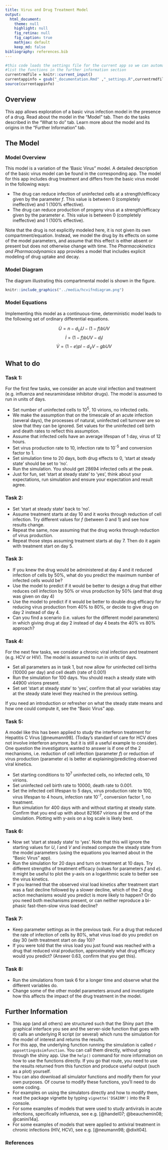 ---
title: Virus and Drug Treatment Model
output:
  html_document:
    theme: null
    highlight: null
    fig_retina: null
    fig_caption: true
    mathjax: default 
    keep_md: false
bibliography: references.bib
---

```{r, echo = FALSE}
#this code loads the settings file for the current app so we can automatically 
#list the functions in the further information section
currentrmdfile = knitr::current_input() 
currentappinfo = gsub("_documentation.Rmd" ,"_settings.R",currentrmdfile)
source(currentappinfo)
```


## Overview {#shinytab1}
This app allows exploration of a basic virus infection model in the presence of a drug. Read about the model in the "Model" tab. Then do the tasks described in the "What to do" tab. Learn more about the model and its origins in the "Further Information" tab.


## The Model {#shinytab2}

### Model Overview
This model is a variation of the 'Basic Virus" model. A detailed description of the basic virus model can be found in the corresponding app. The model for this app includes drug treatment and differs from the basic virus model in the following ways:

* The drug can reduce infection of uninfected cells at a strength/efficacy given by the parameter _f_. This value is between 0 (completely ineffective) and 1 (100% effective).
* The drug can reduce production of progeny virus at a strength/efficacy given by the parameter _e_. This value is between 0 (completely ineffective) and 1 (100% effective).

Note that the drug is not explicitly modeled here, it is not given its own compartment/equation. Instead, we model the drug by its effects on some of the model parameters, and assume that this effect is either absent or present but does not otherwise change with time. The _Pharmacokinetics and Pharmacodynamics_ app provides a model that includes explicit modeling of drug uptake and decay.

### Model Diagram
The diagram illustrating this compartmental model is shown in the figure.

```{r virandtxdiagram,  fig.cap='Flow diagram for the virus infection and drug treatment model.',  echo=FALSE}
knitr::include_graphics("../media/hcvifndiagram.png")
```


### Model Equations
Implementing this model as a continuous-time, deterministic model leads to the following set of ordinary differential equations. 

$$\dot U = n - d_U U - (1-f)bUV$$ 
$$\dot I = (1-f)bUV - d_I I$$
$$\dot V = (1-e)pI - d_V V - gbUV$$


## What to do {#shinytab3}

### Task 1: 
For the first few tasks, we consider an acute viral infection and treatment (e.g. influenza and neuraminidase inhibitor drugs). The model is assumed to run in units of days.

* Set number of uninfected cells to 10^5^, 10 virions, no infected cells.
* We make the assumption that on the timescale of an acute infection (several days), the processes of natural, uninfected cell turnover are so slow that they can be ignored. Set values for the uninfected cell birth and death rates to reflect this assumption. 
* Assume that infected cells have an average lifespan of 1 day, virus of 12 hours.
* Set virus production rate to 10, infection rate to 10^-5^ and conversion factor to 1. 
* Set simulation time to 20 days, both drug effects to 0, 'start at steady state' should be set to 'no'.  
* Run the simulation. You should get 28694 infected cells at the peak.
* Just for fun, set 'start at steady state' to 'yes', think about your expectations, run simulation and ensure your expectation and result agree.

### Task 2: 
* Set 'start at steady state' back to 'no'. 
* Assume treatment starts at day 10 and it works through reduction of cell infection. Try different values for _f_ (between 0 and 1) and see how results change. 
* Repeat the same, now assuming that the drug works through reduction of virus production.
* Repeat those steps assuming treatment starts at day 7. Then do it again with treatment start on day 5.

### Task 3: 
* If you knew the drug would be administered at day 4 and it reduced infection of cells by 50%, what do you predict the maximum number of infected cells would be?
* Use the model to predict if it would be better to design a drug that either reduces cell infection by 50% or virus production by 50% (and that drug was given on day 4)
* Use the model to predict if it would be better to double drug efficacy for reducing virus production from 40% to 80%, or decide to give drug on day 2 instead of day 4.
* Can you find a scenario (i.e. values for the different model parameters) in which giving drug at day 2 instead of day 4 beats the 40% vs 80% approach?


### Task 4: 
For the next few tasks, we consider a chronic viral infection and treatment (e.g. HCV or HIV). The model is assumed to run in units of days.

* Set all parameters as in task 1, but now allow for uninfected cell births (10000 per day) and cell death (rate of 0.001)
* Run the simulation for 100 days. You should reach a steady state with 44900 virions present.
* Set set 'start at steady state' to 'yes', confirm that all your variables stay at the steady state level they reached in the previous setting.

If you need an introduction or refresher on what the steady state means and how one could compute it, see the "Basic Virus" app.

### Task 5: 
A model like this has been applied to study the interferon treatment for Hepatitis C Virus [@neumann98]. (Today's standard of care for HCV does not involve interferon anymore, but it is still a useful example to consider). One question the investigators wanted to answer is if one of the 2 mechanisms, i.e. reduction of cell infection (parameter _f_) or reduction of virus production (parameter _e_) is better at explaining/predicting observed viral kinetics.

* Set starting conditions to 10^7^ uninfected cells, no infected cells, 10 virions.
* Set uninfected cell birth rate to 10000, death rate to 0.001.
* Set the infected cell lifespan to 5 days, virus production rate to 100, virus lifespan to 4 hours, infection rate 10^-7^, conversion factor 1, no treatment. 
* Run simulation for 400 days with and without starting at steady state. Confirm that you end up with about 821667 virions at the end of the simulation. Plotting with y-axis on a log scale is likely best.

### Task 6: 
* Now set 'start at steady state' to 'yes'. Note that this will ignore the starting values for _U_, _I_ and _V_ and instead compute the steady state from the model parameters (using the equations you learned about in the "Basic Virus" app).
* Run the simulation for 20 days and turn on treatment at 10 days. Try different strengths of treatment efficacy (values for parameters _f_ and _e_). It might be useful to plot the y-axis on a logarithmic scale to better see the virus kinetics.
* If you learned that the observed viral load kinetics after treatment start was a fast decline followed by a slower decline, which of the 2 drug action mechanisms would you predict is more likely to happen? Or do you need both mechanisms present, or can neither reproduce a bi-phasic fast-then-slow virus load decline? 

### Task 7: 
* Keep parameter settings as in the previous task. For a drug that reduced the rate of infection of cells by 80%, what virus load do you predict on day 30 (with treatment start on day 10)?  
* If you were told that the virus load you just found was reached with a drug that reduced viral production, approximately what drug efficacy would you predict? (Answer 0.63, confirm that you get this).  

### Task 8: 
* Run the simulations from task 6 for a longer time and observe what the different variables do.
* Change some of the other model parameters around and investigate how this affects the impact of the drug treatment in the model.



## Further Information {#shinytab4}

* This app (and all others) are structured such that the Shiny part (the graphical interface you see and the server-side function that goes with it) calls an underlying R script (or several) which runs the simulation for the model of interest and returns the results.
* For this app, the underlying function running the simulation is called ``r appsettings$simfunction``. You can call them directly, without going through the shiny app. Use the `help()` command for more information on how to use the functions directly. If you go that route, you need to use the results returned from this function and produce useful output (such as a plot) yourself. 
* You can also download all simulator functions and modify them for your own purposes.  Of course to modify these functions, you'll need to do some coding.
* For examples on using the simulators directly and how to modify them, read the package vignette by typing `vignette('DSAIRM')` into the R console.
* For some examples of models that were used to study antivirals in acute infections, specifically influenza, see e.g. [@handel07; @beauchemin08; @canini14a].
* For some examples of models that were applied to antiviral treatment in chronic infections (HIV, HCV), see e.g. [@neumann98; @dixit04].

### References

